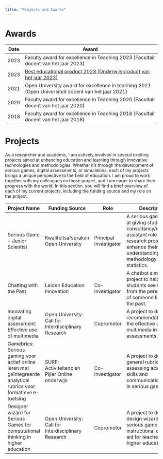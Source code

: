```yaml
---
title: "Projects and Awards"
---
```


# Awards

| Date | Award                                                                                                                              |
| ---- | ---------------------------------------------------------------------------------------------------------------------------------- |
| 2023 | Faculty award for excellence in Teaching 2023 (Facultair docent van het jaar 2023)                                                 |
| 2023 | [Best educational product 2023 (Onderwijsproduct van het jaar 2023)](https://gamebrics.nl/nieuws/onderwijsproduct-2023-gamebrics/) |
| 2021 | Open University award for excellence in teaching 2021 (Open Universiteit docent van het jaar 2021)                                 |
| 2020 | Faculty award for excellence in Teaching 2020 (Facultair docent van het jaar 2020)                                                 |
| 2018 | Faculty award for excellence in Teaching 2018 (Facultair docent van het jaar 2018)                                                 |


# Projects

As a researcher and academic, I am actively involved in several exciting projects aimed at enhancing education and learning through innovative technologies and methodologies. Whether it's through the development of serious games, digital assessments, or simulations, each of my projects brings a unique perspective to the field of education. I am proud to work together with my colleagues on these project, and I am eager to share their progress with the world. In this section, you will find a brief overview of each of my current projects, including the funding source and my role on the project.


| Project Name                                                                                                       | Funding Source                                       | Role                   | Description                                                                                                                                                       |
|--------------------------------------------------------------------------------------------------------------------|------------------------------------------------------|------------------------|-------------------------------------------------------------------------------------------------------------------------------------------------------------------|
| Serious Game - Junior Scientist                                                                                    | Kwaliteitsafspraken Open University                  | Principal Investigator | A serious game aimed at giving students a consultancy/research-assistant role in a research project to enhance their understanding of methodology and statistics. |
| Chatting with the Past                                                                                             | Leiden Education Innovation                          | Co-Investigator        | A chatbot simulation project to help students see history from the perspective of someone living in the past.                                                     |
| Innovating digital assessment: Effective use of multimedia                                                         | Open University: Call for Interdisciplinary Research | Copromotor             | A project to develop recommendations for the effective use of multimedia in assessments.                                                                          |
| Gamebrics: Serious gaming voor actief online leren met geïntegreerde analytical rubrics voor formatieve e-toetsing | SURF: Activiteitenplan Pijler Online onderwijs       | Co-Investigator        | A project to develop a general rubric for assessing academic skills and communication growth in serious games.                                                    |
| Designer wizard for Serious Games for computational thinking in higher education                                   | Open University: Call for Interdisciplinary Research | Copromotor             | A project to develop a design wizard for serious games as an instructional design aid for teachers in higher education.                                           |